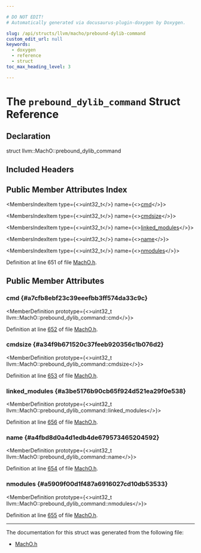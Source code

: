 ```yaml
---

# DO NOT EDIT!
# Automatically generated via docusaurus-plugin-doxygen by Doxygen.

slug: /api/structs/llvm/macho/prebound-dylib-command
custom_edit_url: null
keywords:
  - doxygen
  - reference
  - struct
toc_max_heading_level: 3

---
```





# The `prebound_dylib_command` Struct Reference

<DoxygenPage pluginConfig={pluginConfig}>



## Declaration

<CodeBlock>struct llvm::MachO::prebound_dylib_command</CodeBlock>

## Included Headers

<IncludesList>
<IncludesListItem
  filePath="llvm/BinaryFormat/MachO.h"
  permalink="/docs/api/files/include/include/llvm/include/llvm/binaryformat/macho-h"
  isLocal="true" />
</IncludesList>

## Public Member Attributes Index

<MembersIndex>

<MembersIndexItem
  type={<>uint32&#95;t</>}
  name={<><a href="#a7cfb8ebf23c39eeefbb3ff574da33c9c">cmd</a></>}>
</MembersIndexItem>

<MembersIndexItem
  type={<>uint32&#95;t</>}
  name={<><a href="#a34f9b671520c37feeb920356c1b076d2">cmdsize</a></>}>
</MembersIndexItem>

<MembersIndexItem
  type={<>uint32&#95;t</>}
  name={<><a href="#a3be5176b90cb65f924d521ea29f0e538">linked&#95;modules</a></>}>
</MembersIndexItem>

<MembersIndexItem
  type={<>uint32&#95;t</>}
  name={<><a href="#a4fbd8d0a4d1edb4de679573465204592">name</a></>}>
</MembersIndexItem>

<MembersIndexItem
  type={<>uint32&#95;t</>}
  name={<><a href="#a5909f00d1f487a6916027cd10db53533">nmodules</a></>}>
</MembersIndexItem>

</MembersIndex>


Definition at line 651 of file <a href="/docs/api/files/include/include/llvm/include/llvm/binaryformat/macho-h">MachO.h</a>.

<SectionDefinition>

## Public Member Attributes

### cmd {#a7cfb8ebf23c39eeefbb3ff574da33c9c}

<MemberDefinition
  prototype={<>uint32&#95;t llvm::MachO::prebound&#95;dylib&#95;command::cmd</>}>

Definition at line <a href="/docs/api/files/include/include/llvm/include/llvm/binaryformat/macho-h/#l00652">652</a> of file <a href="/docs/api/files/include/include/llvm/include/llvm/binaryformat/macho-h">MachO.h</a>.
</MemberDefinition>

### cmdsize {#a34f9b671520c37feeb920356c1b076d2}

<MemberDefinition
  prototype={<>uint32&#95;t llvm::MachO::prebound&#95;dylib&#95;command::cmdsize</>}>

Definition at line <a href="/docs/api/files/include/include/llvm/include/llvm/binaryformat/macho-h/#l00653">653</a> of file <a href="/docs/api/files/include/include/llvm/include/llvm/binaryformat/macho-h">MachO.h</a>.
</MemberDefinition>

### linked&#95;modules {#a3be5176b90cb65f924d521ea29f0e538}

<MemberDefinition
  prototype={<>uint32&#95;t llvm::MachO::prebound&#95;dylib&#95;command::linked&#95;modules</>}>

Definition at line <a href="/docs/api/files/include/include/llvm/include/llvm/binaryformat/macho-h/#l00656">656</a> of file <a href="/docs/api/files/include/include/llvm/include/llvm/binaryformat/macho-h">MachO.h</a>.
</MemberDefinition>

### name {#a4fbd8d0a4d1edb4de679573465204592}

<MemberDefinition
  prototype={<>uint32&#95;t llvm::MachO::prebound&#95;dylib&#95;command::name</>}>

Definition at line <a href="/docs/api/files/include/include/llvm/include/llvm/binaryformat/macho-h/#l00654">654</a> of file <a href="/docs/api/files/include/include/llvm/include/llvm/binaryformat/macho-h">MachO.h</a>.
</MemberDefinition>

### nmodules {#a5909f00d1f487a6916027cd10db53533}

<MemberDefinition
  prototype={<>uint32&#95;t llvm::MachO::prebound&#95;dylib&#95;command::nmodules</>}>

Definition at line <a href="/docs/api/files/include/include/llvm/include/llvm/binaryformat/macho-h/#l00655">655</a> of file <a href="/docs/api/files/include/include/llvm/include/llvm/binaryformat/macho-h">MachO.h</a>.
</MemberDefinition>

</SectionDefinition>

<hr/>

The documentation for this struct was generated from the following file:

<ul>
<li><a href="/docs/api/files/include/include/llvm/include/llvm/binaryformat/macho-h">MachO.h</a></li>
</ul>

</DoxygenPage>
